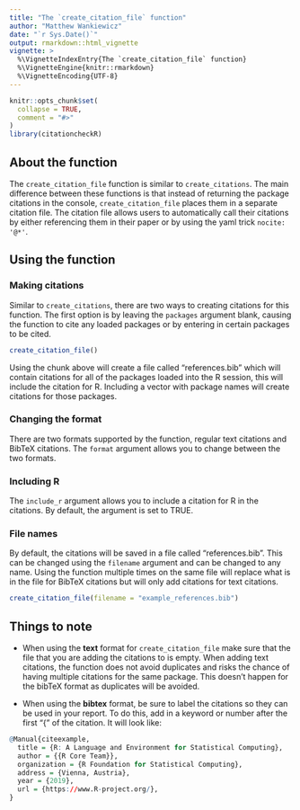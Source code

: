 ```yaml
---
title: "The `create_citation_file` function"
author: "Matthew Wankiewicz"
date: "`r Sys.Date()`"
output: rmarkdown::html_vignette
vignette: >
  %\VignetteIndexEntry{The `create_citation_file` function}
  %\VignetteEngine{knitr::rmarkdown}
  %\VignetteEncoding{UTF-8}
---
```


```r
knitr::opts_chunk$set(
  collapse = TRUE,
  comment = "#>"
)
library(citationcheckR)
```

## About the function

The `create_citation_file` function is similar to `create_citations`. The main difference between these functions is that instead of returning the package citations in the console, `create_citation_file` places them in a separate citation file. The citation file allows users to automatically call their citations by either referencing them in their paper or by using the yaml trick `nocite: '@*'`.

## Using the function

### Making citations

Similar to `create_citations`, there are two ways to creating citations for this function. The first option is by leaving the `packages` argument blank, causing the function to cite any loaded packages or by entering in certain packages to be cited. 

```r
create_citation_file()
```

Using the chunk above will create a file called "references.bib" which will contain citations for all of the packages loaded into the R session, this will include the citation for R. Including a vector with package names will create citations for those packages.

### Changing the format

There are two formats supported by the function, regular text citations and BibTeX citations. The `format` argument allows you to change between the two formats.

### Including R

The `include_r` argument allows you to include a citation for R in the citations. By default, the argument is set to TRUE.

### File names

By default, the citations will be saved in a file called "references.bib". This can be changed using the `filename` argument and can be changed to any name. Using the function multiple times on the same file will replace what is in the file for BibTeX citations but will only add citations for text citations.

```r
create_citation_file(filename = "example_references.bib")
```


## Things to note

* When using the **text** format for `create_citation_file` make sure that the file that you are adding the citations to is empty. When adding text citations, the function does not avoid duplicates and risks the chance of having multiple citations for the same package. This doesn't happen for the bibTeX format as duplicates will be avoided.

* When using the **bibtex** format, be sure to label the citations so they can be used in your report. To do this, add in a keyword or number after the first "{" of the citation. It will look like:

```r
@Manual{citeexample,
  title = {R: A Language and Environment for Statistical Computing},
  author = {{R Core Team}},
  organization = {R Foundation for Statistical Computing},
  address = {Vienna, Austria},
  year = {2019},
  url = {https://www.R-project.org/},
}
```






